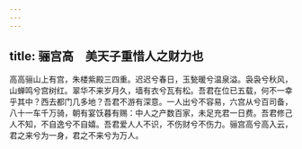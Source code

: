 ```yaml
---
---
---
```

title: 骊宫高　美天子重惜人之财力也
---



高高骊山上有宫，朱楼紫殿三四重。迟迟兮春日，玉甃暖兮温泉溢。袅袅兮秋风，山蝉鸣兮宫树红。翠华不来岁月久，墙有衣兮瓦有松。吾君在位已五载，何不一幸乎其中？西去都门几多地？吾君不游有深意。一人出兮不容易，六宫从兮百司备，八十一车千万骑，朝有宴饫暮有赐：中人之产数百家，未足充君一日费。吾君修己人不知，不自逸兮不自嬉。吾君爱人人不识，不伤财兮不伤力。骊宫高兮高入云，君之来兮为一身，君之不来兮为万人。